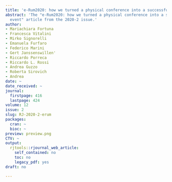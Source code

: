 ```yaml
---
title: 'e-Rum2020: how we turned a physical conference into a successful virtual event'
abstract: 'The "e-Rum2020: how we turned a physical conference into a successful virtual
  event" article from the 2020-2 issue.'
author:
- Mariachiara Fortuna
- Francesca Vitalini
- Mirko Signorelli
- Emanuela Furfaro
- Federico Marini
- Gert Janssenswillen'
- Riccardo Porreca
- Riccardo L. Rossi
- Andrea Guzzo
- Roberta Sirovich
- Andrea
date: ~
date_received: ~
journal:
  firstpage: 416
  lastpage: 424
volume: 12
issue: 2
slug: RJ-2020-2-erum
packages:
  cran: ~
  bioc: ~
preview: preview.png
CTV: ~
output:
  rjtools::rjournal_web_article:
    self_contained: no
    toc: no
    legacy_pdf: yes
draft: no

---
```

